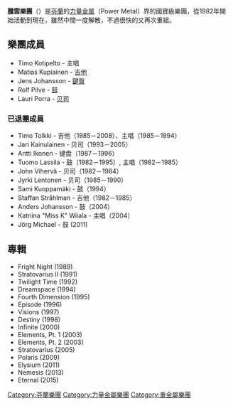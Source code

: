 {{Expand|time=2017-04-10T11:55:47+00:00}}
{{noteTA
|T=zh-cn:灵云乐队;zh-tw:騰雲樂團;
|1=zh-cn:灵云乐队;zh-tw:騰雲樂團;
}}
{{Infobox Musical artist|
| Name = Stratovarius
| Img = Stratovarius Tavastia 2006.jpg
| Img_capt = Stratovarius於芬兰[[赫尔辛基|赫尔辛基]]Tavastia，2006年
| Img_size = 250
| Background = group_or_band
| Landscape = Yes
| Alias =
| Origin = [[芬兰|芬兰]][[赫尔辛基|赫尔辛基]]
| Genre = [[力量金属|力量金属]]
| Years_active = 1982年至今
| Label = [[Nuclear_Blast|Nuclear Blast]], [[Sanctuary_Records|Sanctuary]], [[Noise_Records_(Germany)|Noise]]
| Associated_acts = [[Revolution_Renaissance|Revolution Renaissance]], [[Cain's_Offering|Cain's Offering]], [[Kotipelto|Kotipelto]]
| URL = http://www.stratovarius.com
| Current_members = Jens Johansson<br />Timo Kotipelto<br />Rolf Pilve<br />Lauri Porra<br />Matias Kupiainen
| Past_members = 见[[#已退队成员|退队成员章节]]
}}
'''騰雲樂團'''（{{lang-en|Stratovarius}}）是[[芬蘭|芬蘭]]的[[力量金属|力量金属]]（Power Metal）界的國寶級樂團，從1982年開始活動到現在，雖然中間一度解散，不過很快的又再次重組。

== 樂團成員 ==
* Timo Kotipelto - 主唱
* Matias Kupiainen - [[吉他|吉他]]
* Jens Johansson - [[鍵盤_(樂器)|鍵盤]]
* Rolf Pilve - [[鼓|鼓]]
* Lauri Porra - [[贝司|贝司]]

=== 已退團成員 ===
* Timo Tolkki - 吉他（1985－2008）、主唱（1985－1994）
* Jari Kainulainen - 贝司（1993－2005）
* Antti Ikonen - 键盘（1987－1996）
* Tuomo Lassila - 鼓（1982－1995）, 主唱（1982－1985）
* John Vihervä - 贝司（1982－1984）
* Jyrki Lentonen - 贝司（1985－1990）
* Sami Kuoppamäki - 鼓（1994）
* Staffan Stråhlman - 吉他（1982－1985）
* Anders Johansson - 鼓（2004）
* Katriina "Miss K" Wiiala - 主唱（2004）
* Jörg Michael - 鼓 (2011)

== 專輯 ==
* Fright Night (1989)
* Stratovarius II (1991)
* Twilight Time (1992)
* Dreamspace (1994)
* Fourth Dimension (1995)
* Episode (1996)
* Visions (1997)
* Destiny (1998)
* Infinite (2000)
* Elements, Pt. 1 (2003)
* Elements, Pt. 2 (2003)
* Stratovarius (2005)
* Polaris (2009)
* Elysium (2011)
* Nemesis (2013)
* Eternal (2015)

{{Authority control}}
{{DEFAULTSORT:Stratovarius}}


[[Category:芬蘭樂團|Category:芬蘭樂團]]
[[Category:力量金屬樂團|Category:力量金屬樂團]]
[[Category:重金屬樂團|Category:重金屬樂團]]